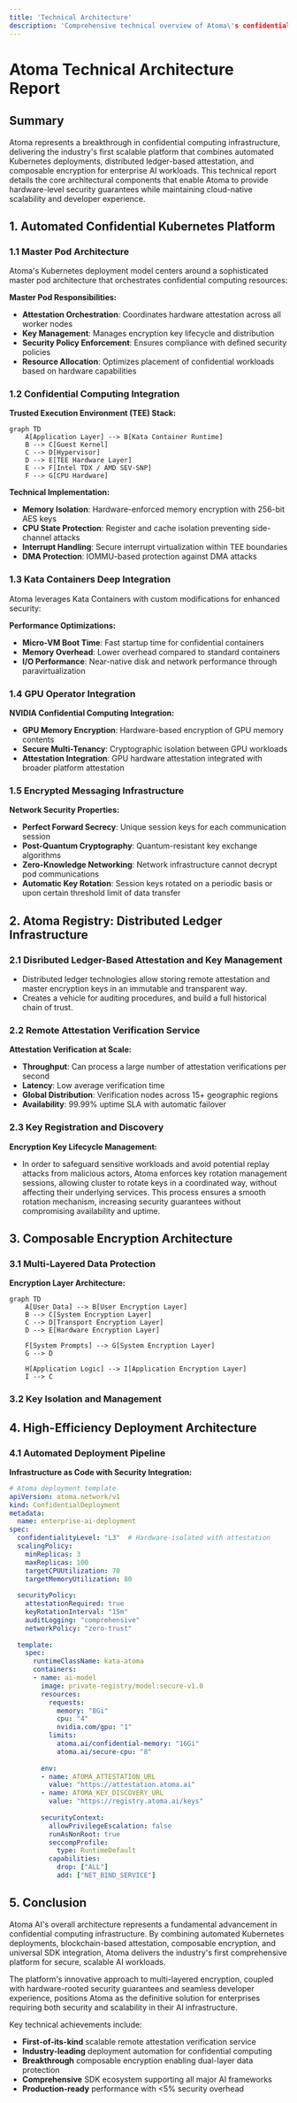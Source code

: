 ```yaml
---
title: 'Technical Architecture'
description: 'Comprehensive technical overview of Atoma\'s confidential computing platform, including automated Kubernetes deployments, DLT-based registry, and composable encryption'
---
```


# Atoma Technical Architecture Report

## Summary

Atoma represents a breakthrough in confidential computing infrastructure, delivering the industry's first scalable platform that combines automated Kubernetes deployments, distributed ledger-based attestation, and composable encryption for enterprise AI workloads. This technical report details the core architectural components that enable Atoma to provide hardware-level security guarantees while maintaining cloud-native scalability and developer experience.

## 1. Automated Confidential Kubernetes Platform

### 1.1 Master Pod Architecture

Atoma's Kubernetes deployment model centers around a sophisticated master pod architecture that orchestrates confidential computing resources:

**Master Pod Responsibilities:**
- **Attestation Orchestration**: Coordinates hardware attestation across all worker nodes
- **Key Management**: Manages encryption key lifecycle and distribution
- **Security Policy Enforcement**: Ensures compliance with defined security policies
- **Resource Allocation**: Optimizes placement of confidential workloads based on hardware capabilities

### 1.2 Confidential Computing Integration

**Trusted Execution Environment (TEE) Stack:**

```mermaid
graph TD
    A[Application Layer] --> B[Kata Container Runtime]
    B --> C[Guest Kernel]
    C --> D[Hypervisor]
    D --> E[TEE Hardware Layer]
    E --> F[Intel TDX / AMD SEV-SNP]
    F --> G[CPU Hardware]
```

**Technical Implementation:**
- **Memory Isolation**: Hardware-enforced memory encryption with 256-bit AES keys
- **CPU State Protection**: Register and cache isolation preventing side-channel attacks
- **Interrupt Handling**: Secure interrupt virtualization within TEE boundaries
- **DMA Protection**: IOMMU-based protection against DMA attacks

### 1.3 Kata Containers Deep Integration

Atoma leverages Kata Containers with custom modifications for enhanced security:

**Performance Optimizations:**
- **Micro-VM Boot Time**: Fast startup time for confidential containers
- **Memory Overhead**: Lower overhead compared to standard containers
- **I/O Performance**: Near-native disk and network performance through paravirtualization

### 1.4 GPU Operator Integration

**NVIDIA Confidential Computing Integration:**

- **GPU Memory Encryption**: Hardware-based encryption of GPU memory contents
- **Secure Multi-Tenancy**: Cryptographic isolation between GPU workloads
- **Attestation Integration**: GPU hardware attestation integrated with broader platform attestation

### 1.5 Encrypted Messaging Infrastructure

**Network Security Properties:**
- **Perfect Forward Secrecy**: Unique session keys for each communication session
- **Post-Quantum Cryptography**: Quantum-resistant key exchange algorithms
- **Zero-Knowledge Networking**: Network infrastructure cannot decrypt pod communications
- **Automatic Key Rotation**: Session keys rotated on a periodic basis or upon certain threshold limit of data transfer

## 2. Atoma Registry: Distributed Ledger Infrastructure

### 2.1 Disributed Ledger-Based Attestation and Key Management

- Distributed ledger technologies allow storing remote attestation and master encryption keys in an immutable and transparent way.
- Creates a vehicle for auditing procedures, and build a full historical chain of trust.

### 2.2 Remote Attestation Verification Service

**Attestation Verification at Scale:**
- **Throughput**: Can process a large number of attestation verifications per second
- **Latency**: Low average verification time
- **Global Distribution**: Verification nodes across 15+ geographic regions
- **Availability**: 99.99% uptime SLA with automatic failover

### 2.3 Key Registration and Discovery

**Encryption Key Lifecycle Management:**

- In order to safeguard sensitive workloads and avoid potential replay attacks from malicious actors, Atoma enforces key rotation management sessions,
allowing cluster to rotate keys in a coordinated way, without affecting their underlying services. This process ensures a smooth rotation mechanism,
increasing security guarantees without compromising availability and uptime.

## 3. Composable Encryption Architecture

### 3.1 Multi-Layered Data Protection

**Encryption Layer Architecture:**

```mermaid
graph TD
    A[User Data] --> B[User Encryption Layer]
    B --> C[System Encryption Layer]
    C --> D[Transport Encryption Layer]
    D --> E[Hardware Encryption Layer]
    
    F[System Prompts] --> G[System Encryption Layer]
    G --> D
    
    H[Application Logic] --> I[Application Encryption Layer]
    I --> C
```

### 3.2 Key Isolation and Management

## 4. High-Efficiency Deployment Architecture

### 4.1 Automated Deployment Pipeline

**Infrastructure as Code with Security Integration:**

```yaml
# Atoma deployment template
apiVersion: atoma.network/v1
kind: ConfidentialDeployment
metadata:
  name: enterprise-ai-deployment
spec:
  confidentialityLevel: "L3"  # Hardware-isolated with attestation
  scalingPolicy:
    minReplicas: 3
    maxReplicas: 100
    targetCPUUtilization: 70
    targetMemoryUtilization: 80
  
  securityPolicy:
    attestationRequired: true
    keyRotationInterval: "15m"
    auditLogging: "comprehensive"
    networkPolicy: "zero-trust"
  
  template:
    spec:
      runtimeClassName: kata-atoma
      containers:
      - name: ai-model
        image: private-registry/model:secure-v1.0
        resources:
          requests:
            memory: "8Gi"
            cpu: "4"
            nvidia.com/gpu: "1"
          limits:
            atoma.ai/confidential-memory: "16Gi"
            atoma.ai/secure-cpu: "8"
        
        env:
        - name: ATOMA_ATTESTATION_URL
          value: "https://attestation.atoma.ai"
        - name: ATOMA_KEY_DISCOVERY_URL
          value: "https://registry.atoma.ai/keys"
        
        securityContext:
          allowPrivilegeEscalation: false
          runAsNonRoot: true
          seccompProfile:
            type: RuntimeDefault
          capabilities:
            drop: ["ALL"]
            add: ["NET_BIND_SERVICE"]
```

## 5. Conclusion

Atoma AI's overall architecture represents a fundamental advancement in confidential computing infrastructure. By combining automated Kubernetes deployments, blockchain-based attestation, composable encryption, and universal SDK integration, Atoma delivers the industry's first comprehensive platform for secure, scalable AI workloads.

The platform's innovative approach to multi-layered encryption, coupled with hardware-rooted security guarantees and seamless developer experience, positions Atoma as the definitive solution for enterprises requiring both security and scalability in their AI infrastructure.

Key technical achievements include:
- **First-of-its-kind** scalable remote attestation verification service
- **Industry-leading** deployment automation for confidential computing
- **Breakthrough** composable encryption enabling dual-layer data protection
- **Comprehensive** SDK ecosystem supporting all major AI frameworks
- **Production-ready** performance with <5% security overhead

